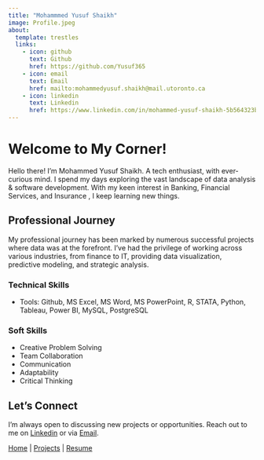```yaml
---
title: "Mohammmed Yusuf Shaikh"
image: Profile.jpeg
about:
  template: trestles
  links:
    - icon: github
      text: Github
      href: https://github.com/Yusuf365
    - icon: email
      text: Email
      href: mailto:mohammedyusuf.shaikh@mail.utoronto.ca
    - icon: linkedin
      text: Linkedin
      href: https://www.linkedin.com/in/mohammed-yusuf-shaikh-5b564323b
---
```


# Welcome to My Corner!

Hello there! I'm Mohammed Yusuf Shaikh. A tech enthusiast, with ever-curious mind. I spend my days exploring the vast landscape of data analysis & software development. With my keen interest in Banking, Financial Services, and Insurance , I keep learning new things.

## Professional Journey

My professional journey has been marked by numerous successful projects where data was at the forefront. I've had the privilege of working across various industries, from finance to IT, providing data visualization, predictive modeling, and strategic analysis.

### Technical Skills

-   Tools: Github, MS Excel, MS Word, MS PowerPoint, R, STATA, Python, Tableau, Power BI, MySQL, PostgreSQL

### Soft Skills

-   Creative Problem Solving
-   Team Collaboration
-   Communication
-   Adaptability
-   Critical Thinking

## Let's Connect

I'm always open to discussing new projects or opportunities. Reach out to me on [Linkedin](#) or via [Email](#).

[Home](index.html) \| [Projects](projects.html) \| [Resume](Mohammed_Yusuf_Shaikh_Resume_Porfolio.pdf)
